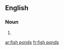 
==English==

===Noun===
{{head|en}}

# {{plural of|fish pond}}

[[ar:fish ponds]]
[[fr:fish ponds]]